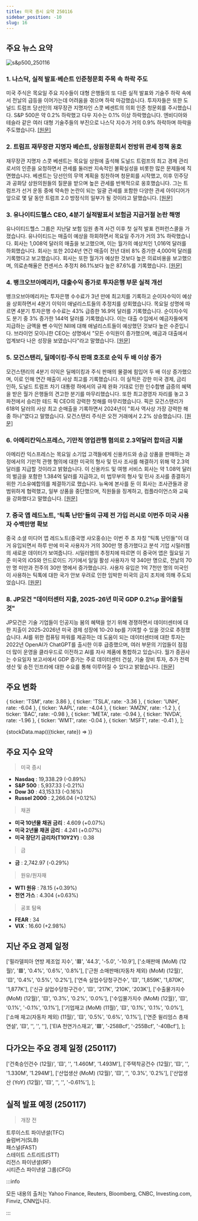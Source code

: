 ```yaml
---
title: 미국 증시 요약 250116
sidebar_position: -10
slug: 16
---
```


## 주요 뉴스 요약

![s&p500_250116](/map/250116.png)

### 1. **나스닥, 실적 발표·베슨트 인준청문회 주목 속 하락 주도**

미국 주식은 목요일 주요 지수들이 대형 은행들의 또 다른 실적 발표와 기술주 하락 속에서 전날의 급등을 이어가는데 어려움을 겪으며 하락 마감했습니다. 투자자들은 또한 도널드 트럼프 당선인의 재무장관 지명자인 스콧 베센트의 의회 인준 청문회를 주시했습니다. S&P 500은 약 0.2% 하락했고 다우 지수는 0.1% 이상 하락했습니다. 엔비디아와 테슬라 같은 여러 대형 기술주들의 부진으로 나스닥 지수가 거의 0.9% 하락하며 하락을 주도했습니다. [[원문]](https://finance.yahoo.com/news/live/stock-market-today-nasdaq-slide-leads-stocks-lower-with-earnings-bessent-confirmation-hearing-in-focus-143119643.html)

### 2. **트럼프 재무장관 지명자 베슨트, 상원청문회서 전방위 관세 정책 옹호**

재무장관 지명자 스콧 베센트는 목요일 상원에 출석해 도널드 트럼프의 최고 경제 관리로서의 인준을 요청하면서 관세를 둘러싼 지속적인 불확실성을 비롯한 많은 문제들에 직면했습니다. 베센트는 당선인의 무역 계획을 칭찬하며 청문회를 시작했고, 이후 민주당과 공화당 상원의원들의 질문을 받으며 높은 관세를 반복적으로 옹호했습니다. 그는 트럼프가 선거 운동 중에 약속한 논란이 되는 일괄 관세를 포함한 다양한 관세 아이디어가 앞으로 몇 달 동안 트럼프 2.0 방정식의 일부가 될 것이라고 말했습니다. [[원문]](https://finance.yahoo.com/news/trump-treasury-pick-scott-bessent-defends-sweeping-tariffs-in-contentious-senate-hearing-182855083.html)

### 3. **유나이티드헬스 CEO, 4분기 실적발표서 보험금 지급거절 논란 해명**

유나이티드헬스 그룹은 지난달 보험 임원 총격 사건 이후 첫 실적 발표 컨퍼런스콜을 가졌습니다. 유나이티드는 매출이 예상을 하회하면서 목요일 주가가 거의 3% 하락했습니다. 회사는 1,008억 달러의 매출을 보고했으며, 이는 월가의 예상치인 1,016억 달러를 하회했습니다. 회사는 또한 2024년 연간 매출이 전년 대비 8% 증가한 4,000억 달러를 기록했다고 보고했습니다. 회사는 또한 월가가 예상한 것보다 높은 의료비용을 보고했으며, 의료손해율은 컨센서스 추정치 86.1%보다 높은 87.6%를 기록했습니다. [[원문]](https://finance.yahoo.com/news/united-health-group-ceo-addresses-public-outrage-over-claims-denials-in-q4-earnings-182410409.html)

### 4. **뱅크오브아메리카, 대출수익 증가로 투자은행 부문 실적 개선**

뱅크오브아메리카는 투자은행 수수료가 3년 만에 최고치를 기록하고 순이자수익이 예상을 상회하면서 4분기 이익이 애널리스트들의 추정치를 상회했습니다. 목요일 성명에 따르면 4분기 투자은행 수수료는 43% 급증한 16.9억 달러를 기록했습니다. 순이자수익도 분기 중 3% 증가한 144억 달러를 기록했습니다. 이는 대출 수입에서 예금자들에게 지급하는 금액을 뺀 수익인 NII에 대해 애널리스트들이 예상했던 것보다 높은 수준입니다. 브라이언 모이니한 CEO는 성명에서 "모든 수익원이 증가했으며, 예금과 대출에서 업계보다 나은 성장을 보였습니다"라고 말했습니다. [[원문]](https://finance.yahoo.com/news/bofa-investment-bankers-boost-earnings-122635805.html)

### 5. **모건스탠리, 딜메이킹·주식 판매 호조로 순익 두 배 이상 증가**

모건스탠리의 4분기 이익은 딜메이킹과 주식 판매의 물결에 힘입어 두 배 이상 증가했으며, 이로 인해 연간 매출이 사상 최고를 기록했습니다. 이 실적은 강한 미국 경제, 금리 인하, 도널드 트럼프 차기 대통령 하에서의 규제 완화 기대로 인한 인수합병 급증의 혜택을 받은 월가 은행들의 견고한 분기를 마무리했습니다. 또한 최고경영자 자리를 놓고 3파전에서 승리한 테드 픽 CEO의 강력한 첫해를 마무리했습니다. 픽은 모건스탠리가 618억 달러의 사상 최고 순매출을 기록하면서 2024년이 "회사 역사상 가장 강력한 해 중 하나"였다고 말했습니다. 모건스탠리 주식은 오전 거래에서 2.2% 상승했습니다. [[원문]](https://www.reuters.com/business/finance/morgan-stanley-profit-jumps-recovery-investment-banking-2025-01-16/)

### 6. **아메리칸익스프레스, 기만적 영업관행 혐의로 2.3억달러 합의금 지불**

아메리칸 익스프레스는 목요일 소기업 고객들에게 신용카드와 송금 상품을 판매하는 과정에서의 기만적 관행 혐의에 대한 미국의 형사 및 민사 조사를 해결하기 위해 약 2.3억 달러를 지급할 것이라고 밝혔습니다. 이 신용카드 및 여행 서비스 회사는 약 1.08억 달러의 벌금을 포함한 1.384억 달러를 지급하고, 미 법무부의 형사 및 민사 조사를 종결하기 위한 기소유예합의를 체결하기로 했습니다. 뉴욕에 본사를 둔 이 회사는 조사관들과 광범위하게 협력했고, 일부 상품을 중단했으며, 직원들을 징계하고, 컴플라이언스와 교육을 강화했다고 말했습니다. [[원문]](https://www.reuters.com/business/finance/american-express-pay-1087-mln-settle-deceptive-marketing-allegations-justice-2025-01-16/)

### 7. **중국 앱 레드노트, '틱톡 난민'들의 규제 전 가입 러시로 이번주 미국 사용자 수백만명 확보**

중국 소셜 미디어 앱 레드노트(중국명 샤오홍슈)는 이번 주 초 자칭 "틱톡 난민들"이 대거 유입되면서 하루 만에 미국 사용자가 거의 300만 명 증가했다고 분석 기업 시밀러웹의 새로운 데이터가 보여줍니다. 시밀러웹의 추정치에 따르면 이 중국어 앱은 월요일 기준 미국의 iOS와 안드로이드 기기에서 일일 활성 사용자가 약 340만 명으로, 전날의 70만 명 미만과 전주의 30만 명에서 증가했습니다. 사용자 유입은 1억 7천만 명의 미국인이 사용하는 틱톡에 대한 국가 안보 우려로 인한 임박한 미국의 금지 조치에 의해 주도되었습니다. [[원문]](https://www.reuters.com/technology/chinese-app-rednote-gained-millions-us-users-this-week-tiktok-refugees-joined-2025-01-16/)

### 8. **JP모건 "데이터센터 지출, 2025-26년 미국 GDP 0.2%p 끌어올릴 것"**

JP모건은 기술 기업들이 인공지능 붐의 혜택을 얻기 위해 경쟁하면서 데이터센터에 대한 지출이 2025-2026년 미국 경제 성장에 10-20 bp를 기여할 수 있을 것으로 추정했습니다. AI를 위한 컴퓨팅 파워를 제공하는 데 도움이 되는 데이터센터에 대한 투자는 2022년 OpenAI가 ChatGPT를 출시한 이후 급증했으며, 여러 부문의 기업들이 점점 더 많이 운영을 클라우드로 이전하고 AI를 자사 제품에 통합하고 있습니다. 월가 증권사는 수요일자 보고서에서 GDP 증가는 주로 데이터센터 건설, 기술 장비 투자, 추가 전력 생산 및 송전 인프라에 대한 수요를 통해 이루어질 수 있다고 밝혔습니다. [[원문]](https://www.reuters.com/markets/us/jpmorgan-forecasts-spending-data-centers-could-boost-us-gdp-by-20-basis-points-2025-01-16/)

## 주요 변화

  { ticker: 'TSM', rate: 3.86 },
  { ticker: 'TSLA', rate: -3.36 },
  { ticker: 'UNH', rate: -6.04 },
  { ticker: 'AAPL', rate: -4.04 },
  { ticker: 'AMZN', rate: -1.2 },
  { ticker: 'BAC', rate: -0.98 },
  { ticker: 'META', rate: -0.94 },
  { ticker: 'NVDA', rate: -1.96 },
  { ticker: 'WMT', rate: -0.04 },
  { ticker: 'MSFT', rate: -0.41 },
];

{stockData.map(({ticker, rate}) => <StockCardMini key={ticker} ticker={ticker} rate={rate}></StockCardMini>)}

## 주요 지수 요약

> 미국 증시

- **Nasdaq** : 19,338.29 (-0.89%)
- **S&P 500** : 5,937.33 (-0.21%)
- **Dow 30** : 43,153.13 (-0.16%)
- **Russel 2000** : 2,266.04 (+0.12%)

> 채권

- **미국 10년물 채권 금리** : 4.609 (+0.07%)
- **미국 2년물 채권 금리** : 4.241 (+0.07%)
- **미국 장단기 금리차(T10Y2Y)** : 0.38

> 금

- **금** : 2,742.97 (-0.29%)

> 원유/원자재

- **WTI 원유** : 78.15 (+0.39%)
- **천연 가스** : 4.304 (+0.63%)

> 공포 탐욕

- **FEAR** : 34
- **VIX** : 16.60 (+2.98%)

## 지난 주요 경제 일정

  ['필라델피아 연방 제조업 지수', '🟥', '44.3', '-5.0', '-10.9'],
  ['소매판매 (MoM) (12월)', '🟥', '0.4%', '0.6%', '0.8%'],
  ['근원 소매판매(자동차 제외) (MoM) (12월)', '🟨', '0.4%', '0.5%', '0.2%'],
  ['연속 실업수당청구건수', '🟨', '1,859K', '1,870K', '1,877K'],
  ['신규 실업수당청구건수', '🟨', '217K', '210K', '203K'],
  ['수출물가지수 (MoM) (12월)', '🟨', '0.3%', '0.2%', '0.0%'],
  ['수입물가지수 (MoM) (12월)', '🟨', '0.1%', '-0.1%', '0.1%'],
  ['기업재고 (MoM) (11월)', '🟨', '0.1%', '0.1%', '0.0%'],
  ['소매 재고(자동차 제외) (11월)', '🟨', '0.5%', '0.6%', '0.1%'],
  ['연준 윌리엄스 총재 연설', '🟨', '', '', ''],
  ['EIA 천연가스재고', '🟩', '-258Bcf', '-255Bcf', '-40Bcf'],
];

<EconomicCalendar data={eventsData} />

## 다가오는 주요 경제 일정 (250117)

  ['건축승인건수 (12월)', '🟨', '', '1.460M', '1.493M'],
  ['주택착공건수 (12월)', '🟨', '', '1.330M', '1.294M'],
  ['산업생산 (MoM) (12월)', '🟨', '', '0.3%', '0.2%'],
  ['산업생산 (YoY) (12월)', '🟨', '', '', '-0.61%'],
];

<EconomicCalendar data={nextEventsData} />

## 실적 발표 예정 (250117)

> 개장 전

트루이스트 파이낸셜(TFC)  
슐럼버거(SLB)  
패스널(FAST)  
스테이트 스트리트(STT)  
리전스 파이낸셜(RF)  
시티즌스 파이낸셜 그룹(CFG)

:::info

모든 내용의 출처는 Yahoo Finance, Reuters, Bloomberg, CNBC, Investing.com, Finviz, CNN입니다.

:::
